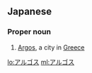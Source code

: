 ==Japanese==
{{wikipedia|Argos}}

===Proper noun===
{{ja-pos|proper|hidx=あるこす}}

# [[Argos]], a city in [[Greece]]

[[lo:アルゴス]]
[[ml:アルゴス]]